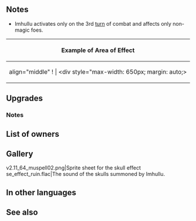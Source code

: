 {{Weapon Infobox
|tagid=SID_マフー
|weaponType=Red Tome
|weaponName={{PAGENAME}}
|might=14
|range=2
|effect=Grants Res+3. At the start of turn 3, deals 5 damage to non-magic foes within 5 columns centered on unit, and inflicts status on those foes preventing counterattacks through their next actions.
|cost=400
|exclusive=1
|userVersion1=Closed
|userVersion2=Open
|userVersion3=Gleam Closed
|userVersion4=Gleam Open
|statModifiers=0,14,0,0,3
|required=Fenrir
|SE=se_effect_t_hummer.flac
|refinePaths=default
|refineSP=400
|refineMedals=500
|refineDews=200
|upgradedEffect=Grants Res+3. At the start of turn 3, deals 7 damage to non-magic foes within 5 columns centered on unit and inflicts status on those foes preventing counterattacks through their next actions. If unit initiates combat or unit is not adjacent to an ally, grants Atk/Spd+5 to unit during combat.
|tagidExtraSkill1=一
|effectSkill1=At start of combat, if unit's HP ≥ 25%, grants Atk/Spd+5 to unit during combat, and also, if foe is non-magic, reduces damage from attacks during combat and from area-of-effect Specials (excluding Røkkr area-of-effect Specials) by 30% and foe cannot counterattack.
|iconSkill1=Imhullu W.png
|properties=
}}
==Notes==
{{TermRefersTo|magic}}
{{Out of combat damage}}
{{Counterattacks disrupted}}
* Imhullu activates only on the 3rd [[turn]] of combat and affects only non-magic foes.
{| class="wikitable default mw-collapsible" 
! align="middle" | Example of Area of Effect
|-
| align="middle" ! |
<div style="max-width: 650px; margin: auto;>{{AoE|u=Gharnef: Dark Pontifex
|-xxxxx--
|-xxxxx--
|-xxuxx--
|-xxxxx--
|-xxxxx--
|-xxxxx--
|-xxxxx--
|-xxxxx--
}}</div>
|}
==Upgrades==
{{Weapon Upgrade List}}
===Notes===
{{IfUnitInitiates}}
{{Temporary buffs}}
{{DamagePercentageReduction}}
{{AoEDamageReduction}}
{{Prevent counter}}

==List of owners==
{{Skill Hero List}}
==Gallery==
<gallery>
v2.11_64_muspell02.png|Sprite sheet for the skull effect
se_effect_ruin.flac|The sound of the skulls summoned by Imhullu.
</gallery>
==In other languages==
{{OtherLanguages
|japanese=マフー
|german=Imhullu
|spanishEU=Imhullu
|spanishLA=Imhullu
|french=Imhullu
|italian=Imhullu
|chineseTW=摩忽
|portuguese=Imhullu
}}
==See also==
{{See also skills|cond=Description LIKE '%at start of turn%deals%damage%to%foes%' OR Description LIKE '%inflicts status%preventing counterattacks%' OR Description LIKE '%if foe is non-magic%'|columns=3}}
{{Weapons Navbox}}